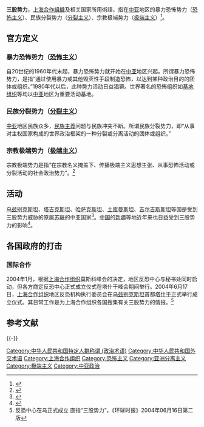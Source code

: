 {{Third-party}}
'''三股势力'''，[[上海合作組織|上海合作組織]]及相关国家所用術語，指在[[中亚|中亚]]地区的暴力恐怖势力（[[恐怖主义|恐怖主义]]）、民族分裂势力（[[分裂主义|分裂主义]]）、宗教极端势力（[[极端主义|极端主义]]）<ref>{{cite web |url=http://dailynews.sina.com/bg/chn/chnoverseamedia/chinesedaily/20090707/0649440267.html |title=疆獨衝突越演越烈，「三股勢力」成中共大患 |date=2009-07-07 |accessdate=2014-01-17 |archive-date=2016-03-04 |archive-url=https://web.archive.org/web/20160304111408/http://dailynews.sina.com/bg/chn/chnoverseamedia/chinesedaily/20090707/0649440267.html |dead-url=no }}</ref>。

== 官方定义 ==

=== 暴力恐怖势力（[[恐怖主义|恐怖主义]]） ===
自20世纪的1960年代末起，暴力恐怖势力就开始在[[中亚|中亚]]地区兴起。所谓暴力恐怖势力，是指“通过使用暴力或其他毁灭性手段制造恐怖，以达到某种政治目的的团体或组织。”1980年代以后，此种势力活动日益猖獗。世界著名的恐怖组织如[[基地组织|基地组织]]等均以[[中亚|中亚]]地区为重要活动基地。

=== 民族分裂势力（[[分裂主义|分裂主义]]） ===
{{seealso|泛突厥主義|東突厥斯坦獨立運動}}
[[中亚|中亚]]地区民族众多，[[民族主義|民族主義]]问题与民族冲突不断。所谓民族分裂势力，即“从事对主权国家构成的世界政治框架的一种分裂或分离活动的团体或组织。”

=== 宗教极端势力（[[极端主义|极端主义]]） ===
宗教极端势力是指“在宗教名义掩盖下、传播极端主义思想主张、从事恐怖活动或分裂活动的社会政治势力”。<ref>{{cite web|url=http://www.people.com.cn/GB/paper68/15247/1351972.html|title=什么是“三股势力”（答读者问）|accessdate=2014-01-17|archive-date=2016-11-14|archive-url=https://web.archive.org/web/20161114001647/http://www.people.com.cn/GB/paper68/15247/1351972.html|dead-url=no}}</ref>

== 活动 ==
[[乌兹别克斯坦|乌兹别克斯坦]]、[[塔吉克斯坦|塔吉克斯坦]]、[[哈萨克斯坦|哈萨克斯坦]]、[[土库曼斯坦|土库曼斯坦]]、[[吉尔吉斯斯坦|吉尔吉斯斯坦]]等国是受到三股势力威胁的原属[[苏联|苏联]]的中亚国家<ref>{{cite news |url=http://news.sina.com.cn/w/sd/2010-11-18/105921492641.shtml |title=“三股势力”威胁中亚国家局势 |publisher=[[新浪网|新浪网]] |work=半月谈 |date=2010-11-08 |accessdate=2014-08-22 |archive-date=2014-08-26 |archive-url=https://web.archive.org/web/20140826114249/http://news.sina.com.cn/w/sd/2010-11-18/105921492641.shtml |dead-url=no }}</ref>。[[中国|中国]]的[[新疆|新疆]]等地近年来也日益受到三股势力的影响<ref>{{cite web|author1=人民日报|title=人民日报评论员：坚决打击“三股势力”|url=http://opinion.people.com.cn/n/2013/0701/c1003-22024693.html|accessdate=2016-12-08|archive-date=2015-04-27|archive-url=https://web.archive.org/web/20150427170544/http://opinion.people.com.cn/n/2013/0701/c1003-22024693.html|dead-url=no}}</ref>。

== 各国政府的打击 ==
=== 国际合作 ===
2004年1月，根据[[上海合作组织|上海合作组织]]莫斯科峰会的决定，地区反恐中心与秘书处同时启动，但各方商定反恐中心正式成立仪式在塔什干峰会期间举行。2004年6月17日，[[上海合作组织|上海合作组织]]地区反恐机构执行委员会在[[乌兹别克斯坦|乌兹别克斯坦]]首都[[塔什干|塔什干]]正式举行成立仪式。其日常工作是为上海合作组织各国搜集有关三股势力的情报。<ref>反恐中心在乌正式成立 直指“三股势力”，《环球时报》2004年06月16日第二版</ref>

== 参考文献 ==
{{Reflist|30em}}
{{wikisource|打击恐怖主义、分裂主义和极端主义上海公约}}
{{-}}
{{中华人民共和国外交}}
{{上海合作组织}}

[[Category:中华人民共和国特定人群称谓_(政治术语)|Category:中华人民共和国特定人群称谓 (政治术语)]]
[[Category:中华人民共和国外交术语|Category:中华人民共和国外交术语]]
[[Category:上海合作组织|Category:上海合作组织]]
[[Category:恐怖主义|Category:恐怖主义]]
[[Category:亚洲分离主义|Category:亚洲分离主义]]
[[Category:极端主义|Category:极端主义]]
[[Category:中亚政治|Category:中亚政治]]
